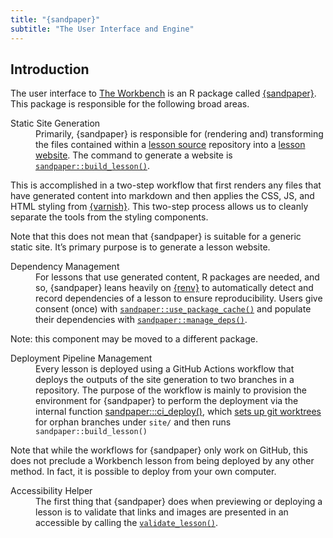```yaml
---
title: "{sandpaper}"
subtitle: "The User Interface and Engine"
---
```


## Introduction

The user interface to [The Workbench](../reference.html#workbench) is an R
package called [{sandpaper}](../reference.html#sandpaper). This package is
responsible for the following broad areas.

Static Site Generation
: Primarily, {sandpaper} is responsible for (rendering and) transforming the
  files contained within a [lesson source](../reference.html#lesson-source)
  repository into a [lesson website](../reference.html#lesson-website). The
  command to generate a website is [`sandpaper::build_lesson()`](https://carpentries.github.io/sandpaper/reference/build_lesson.html).

  This is accomplished in a two-step workflow that first renders any files that
  have generated content into markdown and then applies the CSS, JS, and HTML
  styling from [{varnish}](../reference.html#varnish). This two-step process
  allows us to cleanly separate the tools from the styling components.

  Note that this does not mean that {sandpaper} is suitable for a generic static
  site. It's primary purpose is to generate a lesson website.

Dependency Management
: For lessons that use generated content, R packages are needed, and so,
  {sandpaper} leans heavily on [{renv}](https://rstudio.github.io/renv 
  "A dependency management toolkit for R") to automatically detect and record
  dependencies of a lesson to ensure reproducibility. Users give consent (once)
  with [`sandpaper::use_package_cache()`](https://carpentries.github.io/sandpaper/reference/package_cache.html)
  and populate their dependencies with [`sandpaper::manage_deps()`](https://carpentries.github.io/sandpaper/reference/dependency_management.html).

  Note: this component may be moved to a different package.

Deployment Pipeline Management
: Every lesson is deployed using a GitHub Actions workflow that deploys the
  outputs of the site generation to two branches in a repository. The purpose of
  the workflow is mainly to provision the environment for {sandpaper} to perform
  the deployment via the internal function
  [sandpaper:::ci_deploy()](https://carpentries.github.io/sandpaper/reference/ci_deploy.html),
  which [sets up git
  worktrees](https://carpentries.github.io/sandpaper/reference/git_worktree_setup.html)
  for orphan branches under `site/` and then runs `sandpaper::build_lesson()`

  Note that while the workflows for {sandpaper} only work on GitHub, this does
  not preclude a Workbench lesson from being deployed by any other method. In
  fact, it is possible to deploy from your own computer. 

Accessibility Helper
: The first thing that {sandpaper} does when previewing or deploying a lesson is
  to validate that links and images are presented in an accessible by calling
  the [`validate_lesson()`](https://carpentries.github.io/sandpaper/reference/validate_lesson.html).
